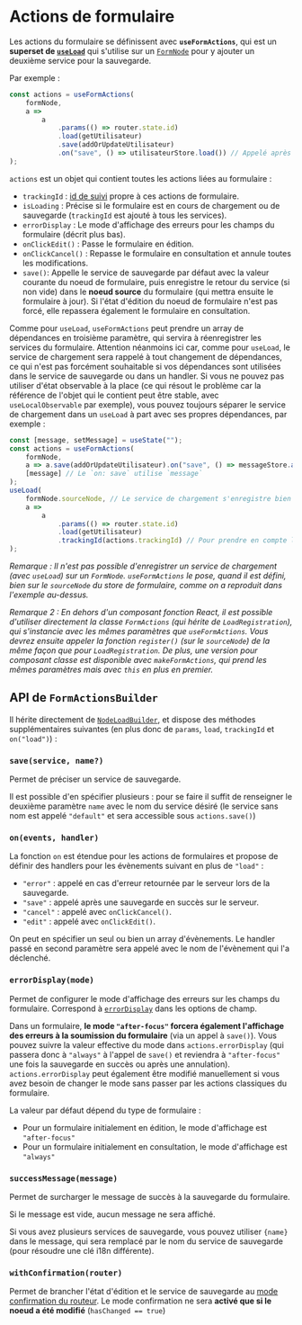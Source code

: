 
<Meta title="Modèle métier/Actions de formulaires" />

# Actions de formulaire

Les actions du formulaire se définissent avec **`useFormActions`**, qui est un **superset de [`useLoad`](/docs/modèle-métier-chargement-des-données--docs#useload-et-nodeload)** qui s'utilise sur un [`FormNode`](/docs/modèle-métier-stores-de-formulaire--docs) pour y ajouter un deuxième
service pour la sauvegarde.

Par exemple :

```ts
const actions = useFormActions(
    formNode,
    a =>
        a
            .params(() => router.state.id)
            .load(getUtilisateur)
            .save(addOrUpdateUtilisateur)
            .on("save", () => utilisateurStore.load()) // Appelé après la sauvegarde
);
```

`actions` est un objet qui contient toutes les actions liées au formulaire :

-   `trackingId` : [id de suivi](/docs/les-bases-gestion-des-requêtes--docs#suivi-personnalisé-de-services) propre à ces actions de formulaire.
-   `isLoading` : Précise si le formulaire est en cours de chargement ou de sauvegarde (`trackingId` est ajouté à tous les services).
-   `errorDisplay` : Le mode d'affichage des erreurs pour les champs du formulaire (décrit plus bas).
-   `onClickEdit()` : Passe le formulaire en édition.
-   `onClickCancel()` : Repasse le formulaire en consultation et annule toutes les modifications.
-   `save()`: Appelle le service de sauvegarde par défaut avec la valeur courante du noeud de formulaire, puis enregistre le retour du service (si non vide) dans le **noeud source** du formulaire (qui mettra ensuite le formulaire à jour). Si l'état d'édition du noeud de formulaire n'est pas forcé, elle repassera également le formulaire en consultation.

Comme pour `useLoad`, `useFormActions` peut prendre un array de dépendances en troisième paramètre, qui servira à réenregistrer les services du
formulaire. Attention néanmoins ici car, comme pour `useLoad`, le service de chargement sera rappelé à tout changement de dépendances, ce qui n'est pas
forcément souhaitable si vos dépendances sont utilisées dans le service de sauvegarde ou dans un handler. Si vous ne pouvez pas utiliser d'état observable à la
place (ce qui résout le problème car la référence de l'objet qui le contient peut être stable, avec `useLocalObservable` par exemple), vous pouvez toujours
séparer le service de chargement dans un `useLoad` à part avec ses propres dépendances, par exemple :

```ts
const [message, setMessage] = useState("");
const actions = useFormActions(
    formNode,
    a => a.save(addOrUpdateUtilisateur).on("save", () => messageStore.addSuccessMessage(message)),
    [message] // Le `on: save` utilise `message`
);
useLoad(
    formNode.sourceNode, // Le service de chargement s'enregistre bien sur le noeud source du noeud de formulaire.
    a =>
        a
            .params(() => router.state.id)
            .load(getUtilisateur)
            .trackingId(actions.trackingId) // Pour prendre en compte l'état de chargement du `load` dans `actions.isLoading`.
);
```

_Remarque : Il n'est pas possible d'enregistrer un service de chargement (avec `useLoad`) sur un `FormNode`. `useFormActions` le pose, quand il est défini,
bien sur le `sourceNode` du store de formulaire, comme on a reproduit dans l'exemple au-dessus._

_Remarque 2 : En dehors d'un composant fonction React, il est possible d'utiliser directement la classe `FormActions` (qui hérite de `LoadRegistration`), qui
s'instancie avec les mêmes paramètres que `useFormActions`. Vous devrez ensuite appeler la fonction `register()` (sur le `sourceNode`) de la même
façon que pour `LoadRegistration`. De plus, une version pour composant classe est disponible avec `makeFormActions`, qui prend les mêmes paramètres
mais avec `this` en plus en premier._

## API de `FormActionsBuilder`

Il hérite directement de [`NodeLoadBuilder`](/docs/modèle-métier-chargement-des-données--docs#api-de-nodeloadbuilder), et dispose des méthodes supplémentaires suivantes (en plus donc de `params`, `load`, `trackingId` et
`on("load")`) :

### `save(service, name?)`

Permet de préciser un service de sauvegarde.

Il est possible d'en spécifier plusieurs : pour se faire il suffit de renseigner le deuxième paramètre `name` avec le nom du service désiré (le service sans nom est
appelé `"default"` et sera accessible sous `actions.save()`)

### `on(events, handler)`

La fonction `on` est étendue pour les actions de formulaires et propose de définir des handlers pour les évènements suivant en plus de `"load"` :

-   `"error"` : appelé en cas d'erreur retournée par le serveur lors de la sauvegarde.
-   `"save"` : appelé après une sauvegarde en succès sur le serveur.
-   `"cancel"` : appelé avec `onClickCancel()`.
-   `"edit"` : appelé avec `onClickEdit()`.

On peut en spécifier un seul ou bien un array d'évènements. Le handler passé en second paramètre sera appelé avec le nom de l'évènement qui l'a déclenché.

### `errorDisplay(mode)`

Permet de configurer le mode d'affichage des erreurs sur les champs du formulaire. Correspond à [`errorDisplay`](/docs/modèle-métier-afficher-des-champs--docs#errordisplay) dans les options de champ.

Dans un formulaire, **le mode `"after-focus"` forcera également l'affichage des erreurs à la soumission du formulaire** (via un appel à `save()`). Vous
pouvez suivre la valeur effective du mode dans `actions.errorDisplay` (qui passera donc à `"always"` à l'appel de `save()` et reviendra à
`"after-focus"` une fois la sauvegarde en succès ou après une annulation). `actions.errorDisplay` peut également être modifié manuellement si vous
avez besoin de changer le mode sans passer par les actions classiques du formulaire.

La valeur par défaut dépend du type de formulaire :

-   Pour un formulaire initialement en édition, le mode d'affichage est `"after-focus"`
-   Pour un formulaire initialement en consultation, le mode d'affichage est `"always"`

### `successMessage(message)`

Permet de surcharger le message de succès à la sauvegarde du formulaire.

Si le message est vide, aucun message ne sera affiché.

Si vous avez plusieurs services de sauvegarde, vous pouvez utiliser `{name}` dans le message, qui sera remplacé par le nom du service de sauvegarde (pour
résoudre une clé i18n différente).

### `withConfirmation(router)`

Permet de brancher l'état d'édition et le service de sauvegarde au [mode confirmation du routeur](/docs/routage-confirmation--docs). Le mode confirmation ne sera **activé que si le noeud a été
modifié** (`hasChanged == true`)
